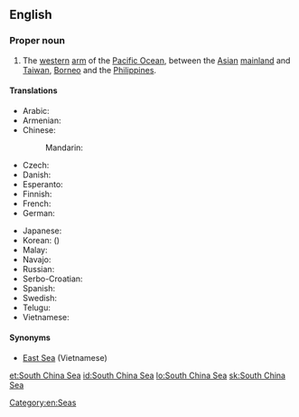 ==English==

{{wikipedia}}

===Proper noun===
{{en-proper noun}}

# The [[western]] [[arm]] of the [[Pacific Ocean]], between the [[Asian]] [[mainland]] and [[Taiwan]], [[Borneo]] and the [[Philippines]].

====Translations====
{{trans-top|Pacific Ocean, between the Asian mainland and Taiwan, Borneo and the Philippines}}
* Arabic: {{t-|ar|بحر الصين الجنوبي|m|tr=baHr al-Siin al-januubiy}}
* Armenian: {{t-|hy|Հարավ-Չինական ծով|tr=Harav-Činakan çov}}
* Chinese:
*: Mandarin: {{t-|cmn|南海|tr=Nán Hǎi|sc=Hani}}
* Czech: {{t-|cs|Jihočínské moře|n}}
* Danish: {{t-|da|Sydkinesiske Hav}}
* Esperanto: {{t-|eo|Sudĉina Maro}}
* Finnish: {{t-|fi|Etelä-Kiinanmeri}}
* French: {{t|fr|mer de Chine méridionale|f}}
* German: {{t-|de|Südchinesisches Meer|n}}
{{trans-mid}}
* Japanese: {{t-|ja|南シナ海|tr=みなみしなかい, Minami-Shina-kai}}
* Korean: {{t-|ko|남중국해|tr=Nam-Jungguk-hae|sc=Hang}} ({{t-|ko|南中國海|sc=Hani}})
* Malay: {{t-|ms|Laut China Selatan}}
* Navajo: {{tø|nv|Tónteel náátsʼósí}}
* Russian: {{t-|ru|Южно-Китайское море|n|tr=Júžno-Kitájskoe móre}}
* Serbo-Croatian: {{t-|sh|Južno kinesko more}}
* Spanish: {{t-|es|Mar de la China Meridional|m}}
* Swedish: {{t-|sv|Sydkinesiska sjön|c}}
* Telugu: {{t-|te|దక్షిణ చైనా సముద్రం}}
* Vietnamese: {{t-|vi|Biển Đông}}
{{trans-bottom}}

====Synonyms====
* [[East Sea]] (Vietnamese)

[[Category:en:Seas]]

[[et:South China Sea]]
[[id:South China Sea]]
[[lo:South China Sea]]
[[sk:South China Sea]]